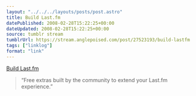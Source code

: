 ```yaml
---
layout: "../../../layouts/posts/post.astro"
title: Build Last.fm
datePublished: 2008-02-28T15:22:25+00:00
dateUpdated: 2008-02-28T15:22:25+00:00
source: tumblr stream
tumblrUrl: https://stream.anglepoised.com/post/27523193/build-lastfm
tags: ["linklog"]
format: "link"
---
```


[Build Last.fm][1]

> &ldquo;Free extras built by the community to extend your Last.fm experience.&rdquo;

[1]: http://build.last.fm/
